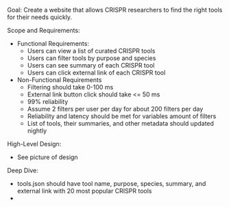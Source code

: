 Goal:
Create a website that allows CRISPR researchers to find the right tools for their needs quickly.

Scope and Requirements:
- Functional Requirements:
  - Users can view a list of curated CRISPR tools
  - Users can filter tools by purpose and species
  - Users can see summary of each CRISPR tool
  - Users can click external link of each CRISPR tool
- Non-Functional Requirements
  - Filtering should take 0-100 ms
  - External link button click should take <= 50 ms
  - 99% reliability
  - Assume 2 filters per user per day for about 200 filters per day
  - Reliability and latency should be met for variables amount of filters
  - List of tools, their summaries, and other metadata should updated nightly

High-Level Design:
- See picture of design

Deep Dive:
- tools.json should have tool name, purpose, species, summary, and external link with 20 most popular CRISPR tools
- 
